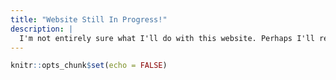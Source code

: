 ```yaml
---
title: "Website Still In Progress!"
description: |
  I'm not entirely sure what I'll do with this website. Perhaps I'll rename this section from "About" to "Projects," and then I will add some small projects that'll include R code, graphics, and some commentary. Nothing too fancy and nothing not not fancy... amazing English. 
---
```


```r
knitr::opts_chunk$set(echo = FALSE)
```

